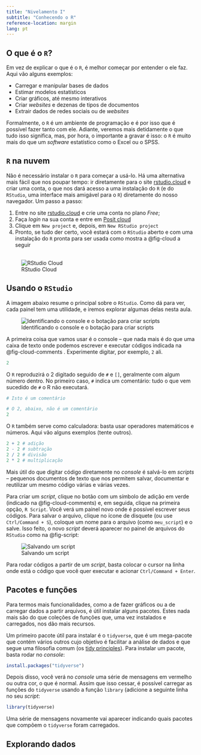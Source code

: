 ```yaml
---
title: "Nivelamento I"
subtitle: "Conhecendo o R" 
reference-location: margin
lang: pt
---
```


## O que é o `R`?

Em vez de explicar o que é o `R`, é melhor começar por entender o ele faz. Aqui vão alguns exemplos:

- Carregar e manipular bases de dados
- Estimar modelos estatísticos
- Criar gráficos, até mesmo interativos
- Criar *websites* e dezenas de tipos de documentos
- Extrair dados de redes sociais ou de *websites*

Formalmente, o `R` é um ambiente de programação e é por isso que é possível fazer tanto com ele. Adiante, veremos mais detidamente o que tudo isso significa, mas, por hora, o importante a gravar é isso: o `R` é muito mais do que um *software* estatístico como o Excel ou o SPSS.

## `R` na nuvem

Não é necessário instalar o `R` para começar a usá-lo. Há uma alternativa mais fácil que nos poupar tempo: ir diretamente para o site [rstudio.cloud](rstudio.cloud) e criar uma conta, o que nos dará acesso a uma instalação do `R` (e do `RStudio`, uma interface mais amigável para o `R`) diretamente do nosso navegador. Um passo a passo:

1) Entre no site [rstudio.cloud](rstudio.cloud) e crie uma conta no plano *Free*;
2) Faça *login* na sua conta e entre em [Posit cloud](https://rstudio.cloud/projects/)
3) Clique em `New project` e, depois, em `New RStudio project`
4) Pronto, se tudo der certo, você estará com o `RStudio` aberto e com uma instalação do `R` pronta para ser usada como mostra a @fig-cloud a seguir
<br>
<br>



:::{.column-page}
![RStudio Cloud](imgs/posit.png){#fig-cloud}
:::

## Usando o `RStudio`

A imagem abaixo resume o principal sobre o `RStudio`. Como dá para ver, cada painel tem uma utilidade, e iremos explorar algumas delas nesta aula.

:::{.column-body-outset}
![Identificando o console e o botação para criar scripts](imgs/posit_comments.png){#fig-cloud-comments}
:::



A primeira coisa que vamos usar é o console -- que nada mais é do que uma caixa de texto onde podemos escrever e executar códigos indicada na @fig-cloud-comments . Experimente digitar, por exemplo, `2` ali.

```r
2
```

O `R` reproduzirá o 2 digitado seguido de `#` e `[]`, geralmente com algum número dentro. No primeiro caso, `#` indica um comentário: tudo o que vem sucedido de `#` o R não executará.


```r
# Isto é um comentário

# O 2, abaixo, não é um comentário
2
```


O `R` também serve como calculadora: basta usar operadores matemáticos e números. Aqui vão alguns exemplos (tente outros).


```r
2 + 2 # adição
2 - 2 # subtração
2 / 2 # divisão
2 * 2 # multiplicação
```

Mais útil do que digitar código diretamente no *console* é salvá-lo em *scripts* -- pequenos documentos de texto que nos permitem salvar, documentar e reutilizar um mesmo código várias e várias vezes.

Para criar um *script*, clique no botão com um símbolo de adição em verde (indicado na @fig-cloud-comments) e, em seguida, clique na primeira opção, `R Script`. Você verá um painel novo onde é possível escrever seus códigos. Para salvar o arquivo, clique no ícone de disquete (ou use `Ctrl/Command + S`), coloque um nome para o arquivo (como `meu_script`) e o salve. Isso feito, o novo *script* deverá aparecer no painel de arquivos do `RStudio` como na @fig-script:

:::{.column-body-outset}
![Salvando um script](imgs/script.png){#fig-script}
:::

Para rodar códigos a partir de um *script*, basta colocar o cursor na linha onde está o código que você quer executar e acionar `Ctrl/Command + Enter`.


## Pacotes e funções

Para termos mais funcionalidades, como a de fazer gráficos ou a de carregar dados a partir arquivos, é útil instalar alguns pacotes. Estes nada mais são do que coleções de funções que, uma vez instalados e carregados, nos dão mais recursos.

Um primeiro pacote útil para instalar é o `tidyverse`, que é um mega-pacote que contém vários outros cujo objetivo é facilitar a análise de dados e que segue uma filosofia comum (os [tidy principles](https://tidyverse.tidyverse.org/articles/manifesto.html)). Para instalar um pacote, basta rodar no *console*:

```r
install.packages("tidyverse")
```

Depois disso, você verá no *console* uma série de mensagens em vermelho ou outra cor, o que é normal. Assim que isso cessar, é possível carregar as funções do `tidyverse` usando a função `library` (adicione a seguinte linha no seu *script*:

```r
library(tidyverse)
```

Uma série de mensagens novamente vai aparecer indicando quais pacotes que compõem o `tidyverse` foram carregados.


## Explorando dados







